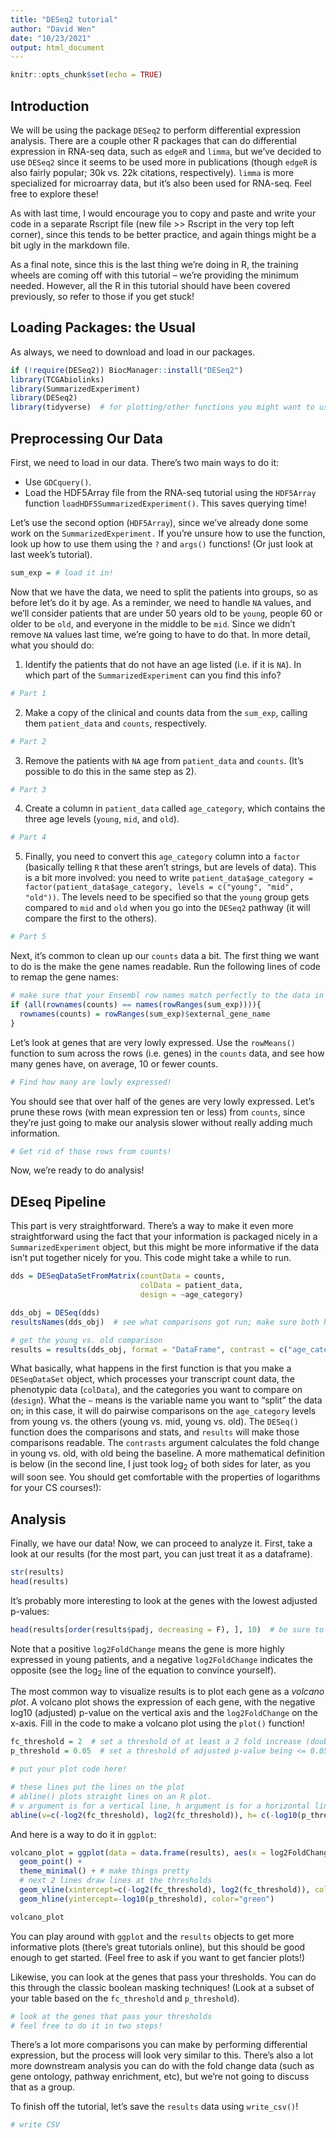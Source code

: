 ```yaml
---
title: "DESeq2 tutorial"
author: "David Wen"
date: "10/23/2021"
output: html_document
---
```


```r
knitr::opts_chunk$set(echo = TRUE)
```

## Introduction
We will be using the package `DESeq2` to perform differential expression analysis. There are a couple other R packages that can do differential expression in RNA-seq data, such as `edgeR` and `limma`, but we've decided to use `DESeq2` since it seems to be used more in publications (though `edgeR` is also fairly popular; 30k vs. 22k citations, respectively). `limma` is more specialized for microarray data, but it's also been used for RNA-seq. Feel free to explore these!

As with last time, I would encourage you to copy and paste and write your code in a separate Rscript file (new file >> Rscript in the very top left corner), since this tends to be better practice, and again things might be a bit ugly in the markdown file.

As a final note, since this is the last thing we're doing in R, the training wheels are coming off with this tutorial -- we're providing the minimum needed. However, all the R in this tutorial should have been covered previously, so refer to those if you get stuck!

## Loading Packages: the Usual

As always, we need to download and load in our packages.
```r
if (!require(DESeq2)) BiocManager::install("DESeq2")
library(TCGAbiolinks)
library(SummarizedExperiment)
library(DESeq2)
library(tidyverse)  # for plotting/other functions you might want to use
```

## Preprocessing Our Data
First, we need to load in our data. There's two main ways to do it:

* Use `GDCquery()`.
* Load the HDF5Array file from the RNA-seq tutorial using the `HDF5Array` function `loadHDF5SummarizedExperiment()`. This saves querying time!

Let's use the second option (`HDF5Array`), since we've already done some work on the `SummarizedExperiment.` If you're unsure how to use the function, look up how to use them using the `?` and `args()` functions! (Or just look at last week's tutorial).

```r
sum_exp = # load it in!
```

Now that we have the data, we need to split the patients into groups, so as before let's do it by age. As a reminder, we need to handle `NA` values, and we'll consider patients that are under 50 years old to be `young`, people 60 or older to be `old`, and everyone in the middle to be `mid`. Since we didn't remove `NA` values last time, we're going to have to do that. In more detail, what you should do:

1. Identify the patients that do not have an age listed (i.e. if it is `NA`). In which part of the `SummarizedExperiment` can you find this info?

```r
# Part 1
```

2. Make a copy of the clinical and counts data from the `sum_exp`, calling them `patient_data` and `counts`, respectively.

```r
# Part 2
```

3. Remove the patients with `NA` age from `patient_data` and `counts`. (It's possible to do this in the same step as 2).

```r
# Part 3
```

4. Create a column in `patient_data` called `age_category`, which contains the three age levels (`young`, `mid`, and `old`).

```r
# Part 4
```

5. Finally, you need to convert this `age_category` column into a `factor` (basically telling `R` that these aren't strings, but are levels of data). This is a bit more involved: you need to write `patient_data$age_category = factor(patient_data$age_category, levels = c("young", "mid", "old"))`. The levels need to be specified so that the `young` group gets compared to `mid` and `old` when you go into the `DESeq2` pathway (it will compare the first to the others).

```r
# Part 5
```

Next, it's common to clean up our `counts` data a bit. The first thing we want to do is the make the gene names readable. Run the following lines of code to remap the gene names:

```r
# make sure that your Ensembl row names match perfectly to the data in rowRanges before replacing
if (all(rownames(counts) == names(rowRanges(sum_exp)))){
  rownames(counts) = rowRanges(sum_exp)$external_gene_name
}
```

Let's look at genes that are very lowly expressed. Use the `rowMeans()` function to sum across the rows (i.e. genes) in the `counts` data, and see how many genes have, on average, 10 or fewer counts.
```r
# Find how many are lowly expressed!
```

You should see that over half of the genes are very lowly expressed. Let's prune these rows (with mean expression ten or less) from `counts`, since they're just going to make our analysis slower without really adding much information.

```r
# Get rid of those rows from counts!
```

Now, we're ready to do analysis!

## DEseq Pipeline

This part is very straightforward. There's a way to make it even more straightforward using the fact that your information is packaged nicely in a `SummarizedExperiment` object, but this might be more informative if the data isn't put together nicely for you. This code might take a while to run.
```r
dds = DESeqDataSetFromMatrix(countData = counts,
                             colData = patient_data,
                             design = ~age_category)

dds_obj = DESeq(dds)
resultsNames(dds_obj)  # see what comparisons got run; make sure both have young

# get the young vs. old comparison
results = results(dds_obj, format = "DataFrame", contrast = c("age_category", "young", "old"))
```

What basically, what happens in the first function is that you make a `DESeqDataSet` object, which processes your transcript count data, the phenotypic data (`colData`), and the categories you want to compare on (`design`). What the `~` means is the variable name you want to "split" the data on; in this case, it will do pairwise comparisons on the `age_category` levels from young vs. the others (young vs. mid, young vs. old). The `DESeq()` function does the comparisons and stats, and `results` will make those comparisons readable. The `contrasts` argument calculates the fold change in young vs. old, with old being the baseline. A more mathematical definition is below (in the second line, I just took $\log_2$ of both sides for later, as you will soon see. You should get comfortable with the properties of logarithms for your CS courses!):

\begin{align}
\text{fold change}_{x} &= \frac{\mathrm{counts}_\text{gene $x$, young}}{\mathrm{counts}_\text{gene $x$, old}} \\
\log_2 \text{fold change}_{x} &= \log_2 \mathrm{counts}_\text{gene $x$, young} - \log_2 \mathrm{counts}_\text{gene $x$, old}
\label{eq:log2fc}
\end{align}

## Analysis
Finally, we have our data! Now, we can proceed to analyze it. First, take a look at our results (for the most part, you can just treat it as a dataframe).
```r
str(results)
head(results)
```

It's probably more interesting to look at the genes with the lowest adjusted p-values:
```r
head(results[order(results$padj, decreasing = F), ], 10)  # be sure to understand what this is doing!
```

Note that a positive `log2FoldChange` means the gene is more highly expressed in young patients, and a negative `log2FoldChange` indicates the opposite (see the $\log_2$ line of the equation to convince yourself).

The most common way to visualize results is to plot each gene as a *volcano plot*. A volcano plot shows the expression of each gene, with the negative log10 (adjusted) p-value on the vertical axis and the `log2FoldChange` on the x-axis. Fill in the code to make a volcano plot using the `plot()` function!

```r
fc_threshold = 2  # set a threshold of at least a 2 fold increase (double)
p_threshold = 0.05  # set a threshold of adjusted p-value being <= 0.05

# put your plot code here!

# these lines put the lines on the plot
# abline() plots straight lines on an R plot.
# v argument is for a vertical line, h argument is for a horizontal line, col argument is color
abline(v=c(-log2(fc_threshold), log2(fc_threshold)), h= c(-log10(p_threshold)), col="green")
```

And here is a way to do it in `ggplot`:
```r

volcano_plot = ggplot(data = data.frame(results), aes(x = log2FoldChange, y = -log10(padj))) + 
  geom_point() + 
  theme_minimal() + # make things pretty
  # next 2 lines draw lines at the thresholds
  geom_vline(xintercept=c(-log2(fc_threshold), log2(fc_threshold)), color="green") + 
  geom_hline(yintercept=-log10(p_threshold), color="green")

volcano_plot
```

You can play around with `ggplot` and the `results` objects to get more informative plots (there's great tutorials online), but this should be good enough to get started. (Feel free to ask if you want to get fancier plots!)

Likewise, you can look at the genes that pass your thresholds. You can do this through the classic boolean masking techniques! (Look at a subset of your table based on the `fc_threshold` and `p_threshold`).
```r
# look at the genes that pass your thresholds
# feel free to do it in two steps!
```

There's a lot more comparisons you can make by performing differential expression, but the process will look very similar to this. There's also a lot more downstream analysis you can do with the fold change data (such as gene ontology, pathway enrichment, etc), but we're not going to discuss that as a group. 

To finish off the tutorial, let's save the `results` data using `write_csv()`!

```r
# write CSV 
```

